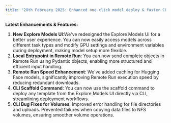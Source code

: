 ```yaml
---
title: "28th February 2025: Enhanced one click model deploy & faster CLI experience"
---
```


**Latest Enhancements & Features:**
1. **New Explore Models UI**:We've redesigned the Explore Models UI for a better user experience. You can now easily access models across different task types and modify GPU settings and environment variables during deployment, making model setup more flexible.
2. **Local Entrypoint in Remote Run**: You can now send complete objects in Remote Run using Pydantic objects, enabling more structured and efficient input handling.
3. **Remote Run Speed Enhancement**: We've added caching for Hugging Face models, significantly improving Remote Run execution speed by reducing redundant downloads.
4. **CLI Scaffold Command**: You can now use the scaffold command to deploy any template from the Explore Models UI directly via CLI, streamlining deployment workflows.
5. **CLI Bug Fixes for Volumes**: Improved error handling for file directories and uploads. Prevented failures when copying data files to NFS volumes, ensuring smoother volume operations.
